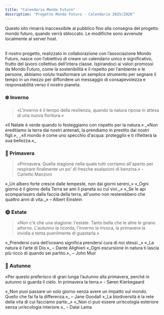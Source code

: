 ```yaml
---
title: "Calendario Mondo Futuro"
description: "Progetto Mondo Futuro - Calendario 2025/2026"
---
```



<Note>
  Questo sito rimarrà inaccessibile al pubblico fino alla consegna del progetto mondo futuro, quando verrà sbloccato. Le modifiche sono avvenute localmente al server host.
</Note>

\
Il nostro progetto, realizzato in collaborazione con l’associazione Mondo Futuro, nasce con l’obiettivo di creare un calendario unico e significativo, frutto del lavoro collettivo dell’intera classe. Ispirandoci ai valori promossi da Mondo Futuro, come la sostenibilità e il rispetto per l’ambiente e le persone, abbiamo voluto trasformare un semplice strumento per segnare il tempo in un mezzo per diffondere un messaggio di consapevolezza e responsabilità verso il nostro pianeta.

### ❄️ Inverno

> «L'inverno è il tempo della resilienza, quando la natura riposa in attesa di una nuova fioritura.»

<CardGroup cols="2">
  <Card title="DICEMBRE" icon="cloud-snow" color="#00bef9" horizontal href="/mesi/dicembre/dicembre">
    «Il Natale è verde quando lo festeggiamo con rispetto per la natura.»
  </Card>
  <Card title="GENNAIO " icon="snowman" color="#00bef9" horizontal href="/mesi/gennaio/gennaio">
    _«Non ereditiamo la terra dai nostri antenati, la prendiamo in prestito dai nostri figli.»_
  </Card>
  <Card title="FEBBRAIO " icon="raindrops" color="#00bef9" horizontal href="/mesi/febbraio/febbraio">
    _«Il mondo è come uno specchio d'acqua: proteggilo e ti rifletterà la sua bellezza.»_
  </Card>
</CardGroup>

### 🌱 Primavera

> «Primavera. Quella stagione nella quale tutti corriamo all'aperto per respirare finalmente un po' di fresche esalazioni di benzina.» - Carletto Manzoni

<CardGroup cols="2">
  <Card title="MARZO" icon="seedling" color="#00bef9" horizontal href="/mesi/marzo/marzo">
    «_Un albero forte cresce dalle tempeste, non dai giorni sereni_»
  </Card>
  <Card title="APRILE" icon="earth-americas" color="#00bef9" horizontal href="/mesi/aprile/aprile">
    «_Ogni giorno è il giorno della Terra se ami il pianeta su cui vivi._»
  </Card>
  <Card title="MAGGIO" icon="bee" color="#00bef9" horizontal href="/mesi/maggio/maggio">
    «_Se le api scomparissero dalla faccia della terra, all'uomo non resterebbero che quattro anni di vita._» – Albert Einstein
  </Card>
</CardGroup>

### 🌞 Estate

> «Non c'è che una stagione: l'estate. Tanto bella che le altre le girano attorno. L'autunno la ricorda, l'inverno la invoca, la primavera la invidia e tenta puerilmente di guastarla.»

<CardGroup cols="2">
  <Card title="GIUGNO" icon="wave" color="#00bef9" horizontal href="mesi/giugno/giugno">
    «_Prendersi cura dell’oceano significa prendersi cura di noi stessi._»
  </Card>
  <Card title="LUGLIO" icon="sun" color="#00bef9" horizontal href="/mesi/luglio/luglio">
    «_La natura è l’arte di Dio.»_ – Dante Alighieri
  </Card>
  <Card title="AGOSTO" icon="campground" color="#00bef9" horizontal href="/mesi/agosto/agosto">
    «_Ogni escursione in natura ti lascia più ricco di quando sei partito.»_ – John Muir
  </Card>
</CardGroup>

### 🍂 Autunno

«Per questo preferisco di gran lunga l’autunno alla primavera, perché in autunno si guarda il cielo. In primavera la terra.» - Søren Kierkegaard

<CardGroup cols="2">
  <Card title="SETTEMBRE" icon="leaf-maple" color="#00bef9" horizontal href="/mesi/settembre/settembre">
    «_Non puoi passare un solo giorno senza avere un impatto sul mondo. Quello che fai fa la differenza.»_ – Jane Goodall
  </Card>
  <Card title="OTTOBRE" icon="mushroom" color="#00bef9" horizontal href="/mesi/ottobre/ottobre">
    «_La biodiversità è la rete della vita di cui facciamo parte._»
  </Card>
  <Card title="NOVEMBRE " icon="trees" color="#00bef9" horizontal href="/mesi/novembre/novembre">
    «_Non ci può essere un’ecologia esteriore senza un’ecologia interiore.»_ – Dalai Lama
  </Card>
</CardGroup>
